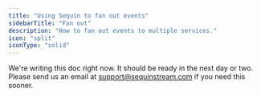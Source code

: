 ```yaml
---
title: "Using Sequin to fan out events"
sidebarTitle: "Fan out"
description: "How to fan out events to multiple services."
icon: "split"
iconType: "solid"
---
```


<Warning>
  We're writing this doc right now. It should be ready in the next day or two. Please send us an email at <a href="mailto:support@sequinstream.com">support@sequinstream.com</a> if you need this sooner.
</Warning>